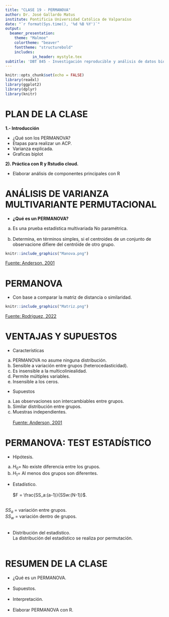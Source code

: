 ```yaml
---
title: "CLASE 19 - PERMANOVA"
author: Dr. José Gallardo Matus
institute: Pontificia Universidad Católica de Valparaíso
date: "`r format(Sys.time(), '%d %B %Y')`"
output: 
  beamer_presentation:
    theme: "Malmoe"
    colortheme: "beaver"
    fonttheme: "structurebold"
    includes:
            in_header: mystyle.tex
subtitle: 'DBT 845 - Investigación reproducible y análisis de datos biotecnológicos con R.'
---
```


```r
knitr::opts_chunk$set(echo = FALSE)
library(readxl)
library(ggplot2)
library(dplyr)
library(knitr)
```

# PLAN DE LA CLASE

**1.- Introducción**
    
- ¿Qué son los PERMANOVA?
- Etapas para realizar un ACP.
- Varianza explicada.
- Graficas biplot

**2). Práctica con R y Rstudio cloud.**

- Elaborar análisis de componentes principales con R

# ANÁLISIS DE VARIANZA MULTIVARIANTE PERMUTACIONAL

- **¿Qué es un PERMANOVA?**   
a) Es una prueba estadística multivariada No paramétrica.\
&nbsp;
b) Determina, en términos simples, si el centroides de un conjunto de observacione difiere del centróide de otro grupo.

```r
knitr::include_graphics("Manova.png")
```

[Fuente: Anderson, 2001](https://doi.org/10.1111/j.1442-9993.2001.01070.pp.x)

# PERMANOVA

- Con base a comparar la matriz de distancia o similaridad.

```r
knitr::include_graphics("Matriz.png")
```

[Fuente: Rodriguez, 2022](http://www.oldemarrodriguez.com/yahoo_site_admin/assets/docs/cap2.143111051.pdf)

# VENTAJAS Y SUPUESTOS

- Características
a) PERMANOVA no asume ninguna distribución.  
b) Sensible a variación entre grupos (heterocedasticidad).  
c) Es insensible a la multicoliniealidad.  
d) Permite múltiples variables.  
e) Insensible a los ceros.  

- Supuestos
a) Las observaciones son intercambiables entre grupos.
b) Similar distribución entre grupos.
c) Muestras independientes.\
&nbsp;  
[Fuente: Anderson, 2001](https://doi.org/10.1111/j.1442-9993.2001.01070.pp.x)


# PERMANOVA: TEST ESTADÍSTICO

- Hipótesis.
a) $H_0$= No existe diferencia entre los grupos.
b) $H_1$= Al menos dos grupos son diferentes.

- Estadístico.\
&nbsp;  
$F = \frac{SS_a:(a-1)}{SSw:(N-1)}$.\
&nbsp;

$SS_a$ = variación entre grupos.  
$SS_w$ = variación dentro de grupos.\
&nbsp;

- Distribución del estadístico.  
La distribución del estadístico se realiza por permutación.\
&nbsp;




# RESUMEN DE LA CLASE

- ¿Qué es un PERMANOVA.\
&nbsp;
- Supuestos.\
&nbsp;
- Interpretación.\
&nbsp;
- Elaborar PERMANOVA con R.\
&nbsp;